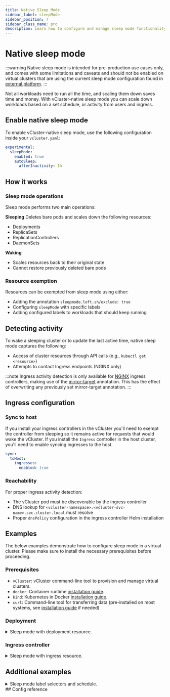 ```yaml
---
title: Native Sleep Mode
sidebar_label: sleepMode
sidebar_position: 7
sidebar_class_name: pro
description: Learn how to configure and manage sleep mode functionality in virtual clusters without using an agent.
---
```


<ProAdmonition />

# Native sleep mode

:::warning
Native sleep mode is intended for pre-production use cases only, and comes with some limitations and
caveats and should not be enabled on virtual clusters that are using the current sleep mode configuration found in
[external.platform](../external/platform).
:::

Not all workloads need to run all the time, and scaling them down saves time and money. With vCluster-native sleep mode you can scale down workloads based on a set schedule, or activity from users and ingress. 

## Enable native sleep mode

To enable vCluster-native sleep mode, use the following configuration inside your `vcluster.yaml`:

```yaml title="native sleep mode configuration"
experimental:
  sleepMode:
    enabled: true
    autoSleep:
      afterInactivity: 1h
```

## How it works

### Sleep mode operations

Sleep mode performs two main operations:

**Sleeping**
Deletes bare pods and scales down the following resources:
- Deployments
- ReplicaSets
- ReplicationControllers
- DaemonSets

**Waking**

- Scales resources back to their original state
- Cannot restore previously deleted bare pods

### Resource exemption

Resources can be exempted from sleep mode using either:
- Adding the annotation `sleepmode.loft.sh/exclude: true`
- Configuring `sleepMode` with specific labels
- Adding configured labels to workloads that should keep running

## Detecting activity

To wake a sleeping cluster or to update the last active time, native sleep mode captures the following:

- Access of cluster resources through API calls (e.g., `kubectl get <resource>`)
- Attempts to contact Ingress endpoints (NGINX only)

:::note
Ingress activity detection is only available for [NGINX](https://github.com/kubernetes/ingress-nginx/tree/main)
ingress controllers, making use of the [mirror-target](https://github.com/kubernetes/ingress-nginx/blob/main/docs/user-guide/nginx-configuration/annotations.md#mirror)
annotation.  This has the effect of overwriting any previously set mirror-target annotation.
:::

## Ingress configuration

### Sync to host

If you install your ingress controllers in the vCluster you'll need to exempt the controller from sleeping so it remains
active for requests that would wake the vCluster.  If you install the `Ingress` controller in the host cluster, you'll need to
enable syncing ingresses to the host.

```yaml title="enable ingress syncing"
sync:
  toHost:
    ingresses:
      enabled: true
```

### Reachability

For proper ingress activity detection:
- The vCluster pod must be discoverable by the ingress controller
- DNS lookup for `<vcluster-namespace>.<vcluster-svc-name>.svc.cluster.local` must resolve
- Proper `dnsPolicy` configuration in the ingress controller Helm installation

## Examples

The below examples demonstrate how to configure sleep mode in a virtual cluster.
Please make sure to install the necessary prerequisites before proceeding.

### Prerequisites

<BasePrerequisites />

- `vCluster`: vCluster command-line tool to provision and manage virtual clusters.
  <InstallCli />
- `docker`: Container runtime [installation guide](https://www.docker.com/).
- `kind`: Kubernetes in Docker [installation guide](https://kind.sigs.k8s.io/).
- `curl`: Command-line tool for transferring data (pre-installed on most systems, see [installation guide](https://curl.se/) if needed)

### Deployment

<details>
<summary>Sleep mode with deployment resource.</summary>
<SleepModeDeploymentExample />
</details>

### Ingress controller

<details>
<summary>Sleep mode with ingress resource.</summary>
<SleepModeIngressExample />
</details>

## Additional examples

<details>
<summary>Sleep mode label selectors and schedule.</summary>
```yaml title="Sleep after 3 hours of inactivity, anything that does not have the label dont=sleep"
experimental:
  sleepMode:
    enabled: true
    autoSleep:
      afterInactivity: 3h  # Uses Go's Duration with a max unit of hour
      exclude:
        selector:
          labels:
            dont: sleep
```

```yaml title="Sleep every Friday at 17:30 and wake every Monday at 7:00 in Mountain timezone"
experimental:
  sleepMode:
    enabled: true
    timezone: America/Denver
    autoSleep:
      schedule: 30 17 * * 5
      wakeup:
        schedule: 0 7 * * 1
```
</details>
## Config reference

<ExperimentalSleepMode />
